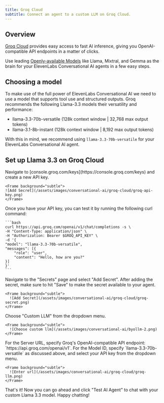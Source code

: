 ```yaml
---
title: Groq Cloud
subtitle: Connect an agent to a custom LLM on Groq Cloud.
---
```


## Overview

[Groq Cloud](https://groq.com/cloud) provides easy access to fast AI inference, giving you OpenAI-compatible API endpoints in a matter of clicks.

Use leading [Openly-available Models](https://console.groq.com/docs/models) like Llama, Mixtral, and Gemma as the brain for your ElevenLabs Conversational AI agents in a few easy steps.

## Choosing a model

To make use of the full power of ElevenLabs Conversational AI we need to use a model that supports tool use and structured outputs. Groq recommends the following Llama-3.3 models their versatility and performance:

- llama-3.3-70b-versatile (128k context window | 32,768 max output tokens)
- llama-3.1-8b-instant (128k context window | 8,192 max output tokens)

With this in mind, we recommend using `llama-3.3-70b-versatile` for your ElevenLabs Conversational AI agent.

## Set up Llama 3.3 on Groq Cloud

<Steps>
  <Step>
    Navigate to [console.groq.com/keys](https://console.groq.com/keys) and create a new API key.

    <Frame background="subtle">
    ![Add Secret](/assets/images/conversational-ai/groq-cloud/groq-api-key.png)
    </Frame>

  </Step>
  <Step>
    Once you have your API key, you can test it by running the following curl command:

    ```bash
    curl https://api.groq.com/openai/v1/chat/completions -s \
    -H "Content-Type: application/json" \
    -H "Authorization: Bearer $GROQ_API_KEY" \
    -d '{
    "model": "llama-3.3-70b-versatile",
    "messages": [{
        "role": "user",
        "content": "Hello, how are you?"
    }]
    }'
    ```

  </Step>
  <Step>
    Navigate to the "Secrets" page and select "Add Secret". After adding the secret, make sure to hit "Save" to make the secret available to your agent.

    <Frame background="subtle">
      ![Add Secret](/assets/images/conversational-ai/groq-cloud/groq-secret.png)
    </Frame>

  </Step>
  <Step>
    Choose "Custom LLM" from the dropdown menu.
    
    <Frame background="subtle">
      ![Choose custom llm](/assets/images/conversational-ai/byollm-2.png)
    </Frame>
  </Step>
  <Step>
    For the Server URL, specify Groq's OpenAI-compatible API endpoint: `https://api.groq.com/openai/v1`. For the Model ID, specify `llama-3.3-70b-versatile` as discussed above, and select your API key from the dropdown menu.

    <Frame background="subtle">
      ![Enter url](/assets/images/conversational-ai/groq-cloud/groq-llm.png)
    </Frame>

  </Step>
  <Step>
   That's it! Now you can go ahead and click "Test AI Agent" to chat with your custom Llama 3.3 model. Happy chatting!
  </Step>
</Steps>
